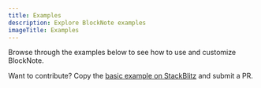 ```yaml
---
title: Examples
description: Explore BlockNote examples
imageTitle: Examples
---
```


Browse through the examples below to see how to use and customize BlockNote.

Want to contribute? Copy the [basic example on StackBlitz](https://stackblitz.com/github/TypeCellOS/BlockNote/tree/main/examples/01-basic/01-minimal/) and submit a PR.

<MadeByTable />